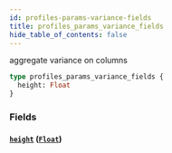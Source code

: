 ```yaml
---
id: profiles-params-variance-fields
title: profiles_params_variance_fields
hide_table_of_contents: false
---
```


aggregate variance on columns

```graphql
type profiles_params_variance_fields {
  height: Float
}
```

### Fields

#### [`height`](#) ([`Float`](/07-graphql/scalars/float))
